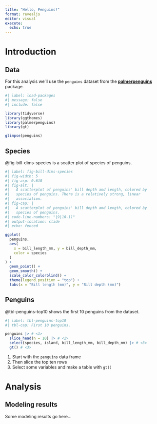```yaml
---
title: "Hello, Penguins!"
format: revealjs
editor: visual
execute: 
  echo: true
---
```


# Introduction

## Data {.smaller}

For this analysis we'll use the `penguins` dataset from the [**palmerpenguins**](https://allisonhorst.github.io/palmerpenguins/) package.

```r
#| label: load-packages
#| message: false
#| include: false

library(tidyverse)
library(ggthemes)
library(palmerpenguins)
library(gt)
```

```r
glimpse(penguins)
```

## Species

@fig-bill-dims-species is a scatter plot of species of penguins.

```r
#| label: fig-bill-dims-species
#| fig-width: 5
#| fig-asp: 0.618
#| fig-alt: |
#|   A scatterplot of penguins' bill depth and length, colored by
#|   species of penguins. There is a relatively strong, linear
#|   association.
#| fig-cap: |
#|   A scatterplot of penguins' bill depth and length, colored by
#|   species of penguins.
#| code-line-numbers: "|9|10-11"
#| output-location: slide
#| echo: fenced

ggplot(
  penguins,
  aes(
    x = bill_length_mm, y = bill_depth_mm,
    color = species
  )
) +
  geom_point() +
  geom_smooth() +
  scale_color_colorblind() +
  theme(legend.position = "top") +
  labs(x = "Bill length (mm)", y = "Bill depth (mm)")
```

## Penguins {.smaller}

@tbl-penguins-top10 shows the first 10 penguins from the dataset.

```r
#| label: tbl-penguins-top10
#| tbl-cap: First 10 penguins.

penguins |> # <1>
  slice_head(n = 10) |> # <2>
  select(species, island, bill_length_mm, bill_depth_mm) |> # <3>
  gt() # <3>
```

1.  Start with the `penguins` data frame
2.  Then slice the top ten rows
3.  Select some variables and make a table with `gt()`

# Analysis

## Modeling results

Some modeling results go here...
